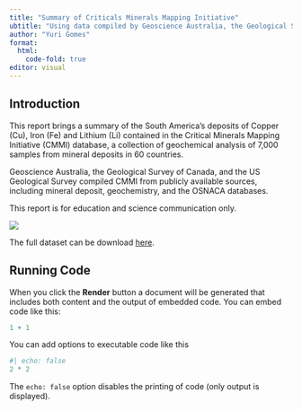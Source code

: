 ```yaml
---
title: "Summary of Criticals Minerals Mapping Initiative"
ubtitle: "Using data compiled by Geoscience Australia, the Geological Survey of Canada and the United States Geological Survey" 
author: "Yuri Gomes"
format:
  html: 
    code-fold: true
editor: visual
---
```


## Introduction

This report brings a summary of the South America's deposits of Copper (Cu), Iron (Fe) and Lithium (Li) contained in the Critical Minerals Mapping Initiative (CMMI) database, a collection of geochemical analysis of 7,000 samples from mineral deposits in 60 countries.

Geoscience Australia, the Geological Survey of Canada, and the US Geological Survey compiled CMMI from publicly available sources, including mineral deposit, geochemistry, and the OSNACA databases.

This report is for education and science communication only.

![](images/image-1372420144.png)

The full dataset can be download [here](https://services.ga.gov.au/gis/critical-minerals/wms?request=GetFeature&service=WFS&version=1.1.0&outputFormat=csv&typeName=cmmi:CriticalMineralDepositsGeochemistry).

## Running Code

When you click the **Render** button a document will be generated that includes both content and the output of embedded code. You can embed code like this:

```r
1 + 1
```

You can add options to executable code like this

```r
#| echo: false
2 * 2
```

The `echo: false` option disables the printing of code (only output is displayed).
